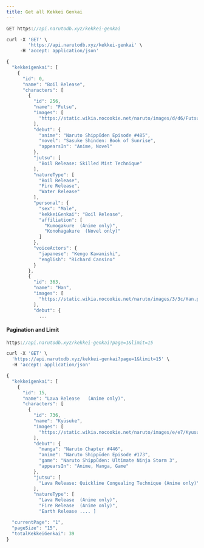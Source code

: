 ```yaml
---
title: Get all Kekkei Genkai
---
```


```js
GET https://api.narutodb.xyz/kekkei-genkai
```

```js
curl -X 'GET' \
        'https://api.narutodb.xyz/kekkei-genkai' \
     -H 'accept: application/json'
```

```js
{
  "kekkeigenkai": [
    {
      "id": 0,
      "name": "Boil Release",
      "characters": [
        {
          "id": 256,
          "name": "Futsu",
          "images": [
            "https://static.wikia.nocookie.net/naruto/images/d/d6/Futsu.png/revision/latest/scale-to-width-down/300?cb=20161208125717"
          ],
          "debut": {
            "anime": "Naruto Shippūden Episode #485",
            "novel": "Sasuke Shinden: Book of Sunrise",
            "appearsIn": "Anime, Novel"
          },
          "jutsu": [
            "Boil Release: Skilled Mist Technique"
          ],
          "natureType": [
            "Boil Release",
            "Fire Release",
            "Water Release"
          ],
          "personal": {
            "sex": "Male",
            "kekkeiGenkai": "Boil Release",
            "affiliation": [
              "Kumogakure  (Anime only)",
              "Konohagakure  (Novel only)"
            ]
          },
          "voiceActors": {
            "japanese": "Kengo Kawanishi",
            "english": "Richard Cansino"
          }
        },
        {
          "id": 363,
          "name": "Han",
          "images": [
            "https://static.wikia.nocookie.net/naruto/images/3/3c/Han.png/revision/latest/scale-to-width-down/300?cb=20220205121445"
          ],
          "debut": {
            ...

```

#### Pagination and Limit

```js
https://api.narutodb.xyz/kekkei-genkai?page=1&limit=15
```

```js
curl -X 'GET' \
  'https://api.narutodb.xyz/kekkei-genkai?page=1&limit=15' \
  -H 'accept: application/json'
```

```js
{
  "kekkeigenkai": [
    {
      "id": 15,
      "name": "Lava Release   (Anime only)",
      "characters": [
        {
          "id": 736,
          "name": "Kyūsuke",
          "images": [
            "https://static.wikia.nocookie.net/naruto/images/e/e7/Kyusuke.png/revision/latest/scale-to-width-down/300?cb=20140123150414"
          ],
          "debut": {
            "manga": "Naruto Chapter #446",
            "anime": "Naruto Shippūden Episode #173",
            "game": "Naruto Shippūden: Ultimate Ninja Storm 3",
            "appearsIn": "Anime, Manga, Game"
          },
          "jutsu": [
            "Lava Release: Quicklime Congealing Technique (Anime only)"
          ],
          "natureType": [
            "Lava Release  (Anime only)",
            "Fire Release  (Anime only)",
            "Earth Release .... ]

  "currentPage": "1",
  "pageSize": "15",
  "totalKekkeiGenkai": 39
}
```
